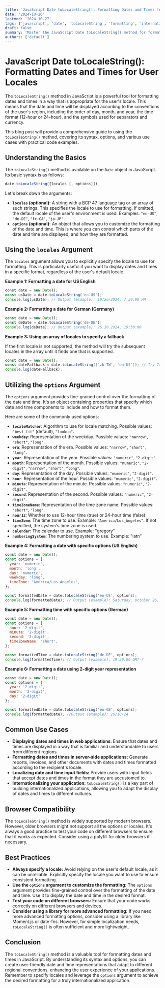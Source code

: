 ```yaml
---
title: 'JavaScript Date toLocaleString(): Formatting Dates and Times for User Locales'
date: '2024-10-26'
lastmod: '2024-10-27'
tags: ['javascript', 'date', 'toLocaleString', 'formatting', 'internationalization', 'i18n', 'locale', 'date formatting', 'time formatting']
draft: false
summary: 'Master the JavaScript Date toLocaleString() method for formatting dates and times according to user locales. Learn how to create user-friendly date and time representations that adapt to different regional conventions.'
authors: ['default']
---
```


# JavaScript Date toLocaleString(): Formatting Dates and Times for User Locales

The `toLocaleString()` method in JavaScript is a powerful tool for formatting dates and times in a way that is appropriate for the user's locale. This means that the date and time will be displayed according to the conventions of the user's region, including the order of day, month, and year, the time format (12-hour or 24-hour), and the symbols used for separators and currency.

This blog post will provide a comprehensive guide to using the `toLocaleString()` method, covering its syntax, options, and various use cases with practical code examples.

## Understanding the Basics

The `toLocaleString()` method is available on the `Date` object in JavaScript. Its basic syntax is as follows:

```javascript
date.toLocaleString([locales [, options]])
```

Let's break down the arguments:

*   **`locales` (optional):** A string with a BCP 47 language tag or an array of such strings.  This specifies the locale to use for formatting. If omitted, the default locale of the user's environment is used. Examples: `"en-US"`, `"de-DE"`, `"fr-CA"`, `"ja-JP"`.
*   **`options` (optional):** An object that allows you to customize the formatting of the date and time.  This is where you can control which parts of the date and time are displayed, and how they are formatted.

## Using the `locales` Argument

The `locales` argument allows you to explicitly specify the locale to use for formatting. This is particularly useful if you want to display dates and times in a specific format, regardless of the user's default locale.

**Example 1: Formatting a date for US English**

```javascript
const date = new Date();
const usDate = date.toLocaleString('en-US');
console.log(usDate); // Output (example): 10/26/2024, 7:30:00 PM
```

**Example 2: Formatting a date for German (Germany)**

```javascript
const date = new Date();
const deDate = date.toLocaleString('de-DE');
console.log(deDate); // Output (example): 26.10.2024, 19:30:00
```

**Example 3: Using an array of locales to specify a fallback**

If the first locale is not supported, the method will try the subsequent locales in the array until it finds one that is supported.

```javascript
const date = new Date();
const dateFallback = date.toLocaleString(['zh-TW', 'en-US']); // Try Traditional Chinese, fallback to US English
console.log(dateFallback);
```

## Utilizing the `options` Argument

The `options` argument provides fine-grained control over the formatting of the date and time.  It's an object containing properties that specify which date and time components to include and how to format them.

Here are some of the commonly used options:

*   **`localeMatcher`**:  Algorithm to use for locale matching.  Possible values: `"best fit"` (default), `"lookup"`.
*   **`weekday`**:  Representation of the weekday. Possible values: `"narrow"`, `"short"`, `"long"`.
*   **`era`**:  Representation of the era. Possible values: `"narrow"`, `"short"`, `"long"`.
*   **`year`**:  Representation of the year. Possible values: `"numeric"`, `"2-digit"`.
*   **`month`**:  Representation of the month. Possible values: `"numeric"`, `"2-digit"`, `"narrow"`, `"short"`, `"long"`.
*   **`day`**:  Representation of the day. Possible values: `"numeric"`, `"2-digit"`.
*   **`hour`**:  Representation of the hour. Possible values: `"numeric"`, `"2-digit"`.
*   **`minute`**:  Representation of the minute. Possible values: `"numeric"`, `"2-digit"`.
*   **`second`**:  Representation of the second. Possible values: `"numeric"`, `"2-digit"`.
*   **`timeZoneName`**:  Representation of the time zone name. Possible values: `"short"`, `"long"`.
*   **`hour12`**:  Whether to use 12-hour time (true) or 24-hour time (false).
*   **`timeZone`**:  The time zone to use. Example: `"America/Los_Angeles"`.  If not specified, the system's time zone is used.
*   **`calendar`**: The calendar to use. Example: "gregory"
*   **`numberingSystem`**: The numbering system to use. Example: "latn"

**Example 4: Formatting a date with specific options (US English)**

```javascript
const date = new Date();
const options = {
  year: 'numeric',
  month: 'long',
  day: 'numeric',
  weekday: 'long',
  timeZone: 'America/Los_Angeles',
};

const formattedDate = date.toLocaleString('en-US', options);
console.log(formattedDate); // Output (example): Saturday, October 26, 2024
```

**Example 5: Formatting time with specific options (German)**

```javascript
const date = new Date();
const options = {
  hour: '2-digit',
  minute: '2-digit',
  second: '2-digit',
  timeZoneName: 'short',
};

const formattedTime = date.toLocaleString('de-DE', options);
console.log(formattedTime); // Output (example): 19:30:00 GMT-7
```

**Example 6:  Formatting a date using 2-digit year representation**

```javascript
const date = new Date();
const options = {
  year: '2-digit',
  month: '2-digit',
  day: '2-digit'
};

const formattedDate = date.toLocaleString('en-GB', options);
console.log(formattedDate); //Output (example): 26/10/24
```

## Common Use Cases

*   **Displaying dates and times in web applications:**  Ensure that dates and times are displayed in a way that is familiar and understandable to users from different regions.
*   **Formatting dates and times in server-side applications:**  Generate reports, invoices, and other documents with dates and times formatted according to the recipient's locale.
*   **Localizing date and time input fields:**  Provide users with input fields that accept dates and times in the format they are accustomed to.
*   **Internationalizing your application:** `toLocaleString()` is a key part of building internationalized applications, allowing you to adapt the display of dates and times to different cultures.

## Browser Compatibility

The `toLocaleString()` method is widely supported by modern browsers. However, older browsers might not support all the options or locales. It's always a good practice to test your code on different browsers to ensure that it works as expected. Consider using a polyfill for older browsers if necessary.

## Best Practices

*   **Always specify a locale:**  Avoid relying on the user's default locale, as it can be unreliable.  Explicitly specify the locale you want to use to ensure consistent formatting.
*   **Use the `options` argument to customize the formatting:**  The `options` argument provides fine-grained control over the formatting of the date and time.  Use it to display the date and time in the desired format.
*   **Test your code on different browsers:**  Ensure that your code works correctly on different browsers and devices.
*   **Consider using a library for more advanced formatting:**  If you need more advanced formatting options, consider using a library like Moment.js or date-fns. However, for simple localization needs, `toLocaleString()` is often sufficient and more lightweight.

## Conclusion

The `toLocaleString()` method is a valuable tool for formatting dates and times in JavaScript. By understanding its syntax and options, you can create user-friendly date and time representations that adapt to different regional conventions, enhancing the user experience of your applications.  Remember to specify locales and leverage the `options` argument to achieve the desired formatting for a truly internationalized application.